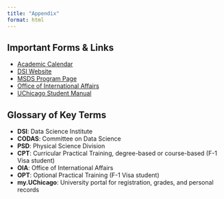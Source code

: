 ```yaml
---
title: "Appendix"
format: html
---
```


## Important Forms & Links

- [Academic Calendar](https://registrar.uchicago.edu/calendars/academic-calendars/)
- [DSI Website](https://datascience.uchicago.edu/)
- [MSDS Program Page](https://codas.uchicago.edu/academics/ms-data-science/)
- [Office of International Affairs](https://internationalaffairs.uchicago.edu/)
- [UChicago Student Manual](https://studentmanual.uchicago.edu/)

## Glossary of Key Terms

- **DSI**: Data Science Institute  
- **CODAS**: Committee on Data Science   
- **PSD**: Physical Science Division
- **CPT**: Curricular Practical Training, degree-based or course-based (F-1 Visa student)   
- **OIA**: Office of International Affairs 
- **OPT**: Optional Practical Training (F-1 Visa student)   
- **my.UChicago**: University portal for registration, grades, and personal records  


